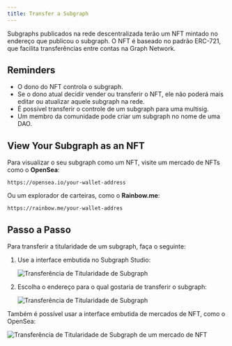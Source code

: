 ```yaml
---
title: Transfer a Subgraph
---
```


Subgraphs publicados na rede descentralizada terão um NFT mintado no endereço que publicou o subgraph. O NFT é baseado no padrão ERC-721, que facilita transferências entre contas na Graph Network.

## Reminders

- O dono do NFT controla o subgraph.
- Se o dono atual decidir vender ou transferir o NFT, ele não poderá mais editar ou atualizar aquele subgraph na rede.
- É possível transferir o controle de um subgraph para uma multisig.
- Um membro da comunidade pode criar um subgraph no nome de uma DAO.

## View Your Subgraph as an NFT

Para visualizar o seu subgraph como um NFT, visite um mercado de NFTs como o **OpenSea**:

```
https://opensea.io/your-wallet-address
```

Ou um explorador de carteiras, como o **Rainbow.me**:

```
https://rainbow.me/your-wallet-addres
```

## Passo a Passo

Para transferir a titularidade de um subgraph, faça o seguinte:

1. Use a interface embutida no Subgraph Studio:

   ![Transferência de Titularidade de Subgraph](/img/subgraph-ownership-transfer-1.png)

2. Escolha o endereço para o qual gostaria de transferir o subgraph:

   ![Transferência de Titularidade de Subgraph](/img/subgraph-ownership-transfer-2.png)

Também é possível usar a interface embutida de mercados de NFT, como o OpenSea:

![Transferência de Titularidade de Subgraph de um mercado de NFT](/img/subgraph-ownership-transfer-nft-marketplace.png)
